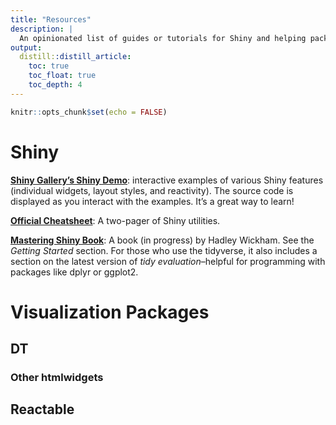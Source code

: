 ```yaml
---
title: "Resources"
description: |
  An opinionated list of guides or tutorials for Shiny and helping packages
output: 
  distill::distill_article:
    toc: true
    toc_float: true
    toc_depth: 4
---
```


```r
knitr::opts_chunk$set(echo = FALSE)
```

# Shiny

**[Shiny Gallery's Shiny Demo](https://shiny.rstudio.com/gallery/#demos)**: interactive examples of various Shiny features (individual widgets, layout styles, and reactivity). The source code is displayed as you interact with the examples. It's a great way to learn! 

**[Official Cheatsheet](https://github.com/rstudio/cheatsheets/blob/master/shiny.pdf)**: A two-pager of Shiny utilities. 

**[Mastering Shiny Book](https://mastering-shiny.org/index.html)**: A book (in progress) by Hadley Wickham. See the *Getting Started* section. For those who use the tidyverse, it also includes a section on the latest version of *tidy evaluation*--helpful for programming with packages like dplyr or ggplot2.

# Visualization Packages

## DT

### Other htmlwidgets

## Reactable

